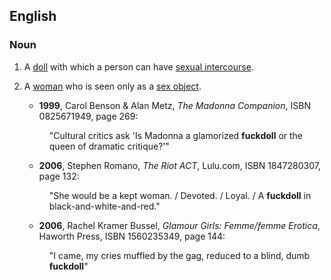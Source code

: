 {{rfv}}
==English==

===Noun===
{{en-noun}}
# {{context|slang}} A [[doll]] with which a person can have [[sexual intercourse]]. 
# {{context|slang}} A [[woman]] who is seen only as a [[sex object]]. 
#*'''1999''',  Carol Benson & Alan Metz, ''The Madonna Companion'', ISBN 0825671949, page 269:
#:"Cultural critics ask 'Is Madonna a glamorized '''fuckdoll''' or the queen of dramatic critique?'"
#*'''2006''', Stephen Romano, ''The Riot ACT'', Lulu.com, ISBN 1847280307, page 132:
#:"She would be a kept woman. / Devoted. / Loyal. / A '''fuckdoll''' in black-and-white-and-red."
#*'''2006''', Rachel Kramer Bussel, ''Glamour Girls: Femme/femme Erotica'', Haworth Press, ISBN 1560235349, page 144:
#:"I came, my cries muffled by the gag, reduced to a blind, dumb '''fuckdoll'''"